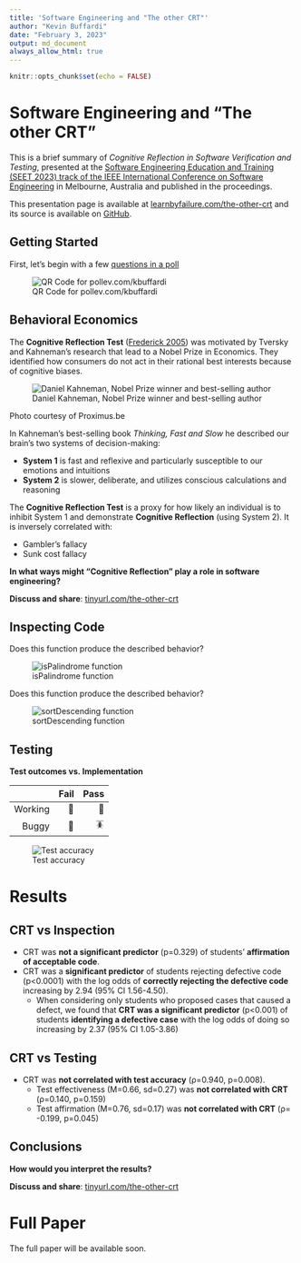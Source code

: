 ```yaml
---
title: 'Software Engineering and "The other CRT"'
author: "Kevin Buffardi"
date: "February 3, 2023"
output: md_document
always_allow_html: true
---
```


```r
knitr::opts_chunk$set(echo = FALSE)
```
        
# Software Engineering and "The other CRT"

This is a brief summary of *Cognitive Reflection in Software Verification and Testing*, presented at the [Software Engineering Education and Training (SEET 2023) track of the IEEE International Conference on Software Engineering](https://conf.researchr.org/track/icse-2023/icse-2023-SEET) in Melbourne, Australia and published in the proceedings.

This presentation page is available at [learnbyfailure.com/the-other-crt](https://learnbyfailure.com/the-other-crt/) and its source is available on [GitHub](https://github.com/kbuffardi/the-other-crt/).

## Getting Started

First, let's begin with a few [questions in a poll](https://pollev.com/kbuffardi)

![QR Code for pollev.com/kbuffardi](qr-polleverywhere.png)

## Behavioral Economics

The **Cognitive Reflection Test** ([Frederick 2005](https://doi.org/10.1257%2F089533005775196732)) was motivated by Tversky and Kahneman's research that lead to a Nobel Prize in Economics. They identified how consumers do not act in their rational best interests because of cognitive biases.

![Daniel Kahneman, Nobel Prize winner and best-selling author](kahneman.jpg)

Photo courtesy of Proximus.be

In Kahneman's best-selling book *Thinking, Fast and Slow* he described our brain's two systems of decision-making:

* **System 1** is fast and reflexive and particularly susceptible to our emotions and intuitions
* **System 2** is slower, deliberate, and utilizes conscious calculations and reasoning

The **Cognitive Reflection Test** is a proxy for how likely an individual is to inhibit System 1 and demonstrate **Cognitive Reflection** (using System 2). It is inversely correlated with:

  * Gambler's fallacy
  * Sunk cost fallacy
  
**In what ways might "Cognitive Reflection" play a role in software engineering?**

**Discuss and share**: [tinyurl.com/the-other-crt](https://tinyurl.com/the-other-crt)


## Inspecting Code

Does this function produce the described behavior?

![isPalindrome function](isPalindrome.png)

Does this function produce the described behavior?

![sortDescending function](sortDescending.png)

## Testing

**Test outcomes vs. Implementation**

|         | Fail | Pass |
|--------:|-----:|-----:|
| Working |   🤨 |   🙌 |
|   Buggy |   🧐 |   🪳 |


![Test accuracy](accuracy-components.png)

# Results

## CRT vs Inspection

* CRT was **not a significant predictor** (p=0.329) of students’ **affirmation of acceptable code**. 
* CRT was a **significant predictor** of students rejecting defective code (p<0.0001) with the log odds of **correctly rejecting the defective code** increasing by 2.94
(95% CI 1.56-4.50). 
  * When considering only students who proposed cases that caused a defect, we found that **CRT was a significant predictor** (p<0.001) of students **identifying a
defective case** with the log odds of doing so increasing by 2.37 (95% CI 1.05-3.86)

## CRT vs Testing

* CRT was **not correlated with test accuracy** (ρ=0.940, p=0.008).
  * Test effectiveness (M=0.66, sd=0.27) was **not correlated with CRT** (ρ=0.140, p=0.159)
  * Test affirmation (M=0.76, sd=0.17) was **not correlated with CRT** (ρ= -0.199, p=0.045)
  
## Conclusions

**How would you interpret the results?**

**Discuss and share**: [tinyurl.com/the-other-crt](https://tinyurl.com/the-other-crt)

# Full Paper

The full paper will be available soon.

<!--
[ACM Digital library](https://doi.org/10.1145/3502718.3524778)

To cite this paper, use the following reference in your bibliography:

> Kevin Buffardi and Richert Wang. 2022. Integrating Videos with Programming
Practice. In Proceedings of the 27th ACM Conference on Innovation and Technology in Computer Science Education Vol 1 (ITiCSE 2022), July 8–13, 2022, Dublin, Ireland. ACM, New York, NY, USA, 7 pages. https://doi.org/10.1145/3502718.3524778

Or import the following *BibTeX* reference:

```
@inproceedings{10.1145/3502718.3524778,
author = {Buffardi, Kevin and Wang, Richert}, title = {Integrating Videos with Programming Practice},year = {2022}, isbn = {9781450392013}, publisher = {Association for Computing Machinery}, address = {New York, NY, USA}, url = {https://doi.org/10.1145/3502718.3524778}, doi = {10.1145/3502718.3524778}, abstract = {There is an increasing variety of tools available to support students outside of the classroom as they learn how to program. However, broadening participation in computer science will also require these tools to reinforce inclusivity, diversity, and equity. To address these needs, two Hispanic-Serving Institutions, California State University, Chico (Chico State) and University of California, Santa Barbara (UCSB), are collaborating to produce video tutorials featuring students from historically marginalized communities. In these videos, students demonstrate uses of programming concepts in contexts that relate to their lives and interests. This experience report describes the development of the videos and associated programming practice problems. In a mixed-method observational study (n=188) of CS1 courses at the two universities, we investigated students' engagement with the videos and practice problems. Preliminary findings revealed that when the videos and practice problems were provided as separate links, students tended to watch the videos but not engage in the practice platform. Consequently, this paper also describes the development of Codewit.us, which integrates video lessons with an adaptive drill-and-practice programming interface. We found that when presented with the integrated interface, students were more likely to engage with practice in tandem with watching videos (instead of just watching videos without practice, as previously observed). The paper also describes thematic analysis of students' qualitative feedback on the videos and practice problems.}, booktitle = {Proceedings of the 27th ACM Conference on on Innovation and Technology in Computer Science Education Vol. 1}, pages = {241–247}, numpages = {7}, keywords = {computer science education, broadening participation, adaptive learning system, drill-and-practice, programming, cs1, coding, codewit.us, elearning, video}, location = {Dublin, Ireland},
series = {ITiCSE '22} }
```

-->
